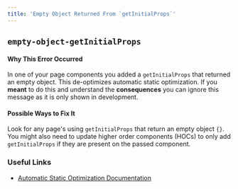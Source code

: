 ```yaml
---
title: 'Empty Object Returned From `getInitialProps`'
---
```


## `empty-object-getInitialProps`

#### Why This Error Occurred

In one of your page components you added a `getInitialProps` that returned an empty object. This de-optimizes automatic static optimization. If you **meant** to do this and understand the **consequences** you can ignore this message as it is only shown in development.

#### Possible Ways to Fix It

Look for any page's using `getInitialProps` that return an empty object `{}`. You might also need to update higher order components (HOCs) to only add `getInitialProps` if they are present on the passed component.

### Useful Links

- [Automatic Static Optimization Documentation](/docs/pages/building-your-application/rendering/automatic-static-optimization)
